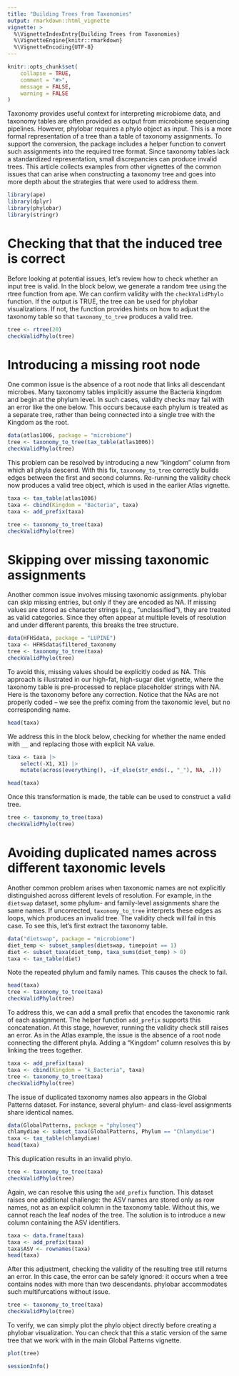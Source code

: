 ```yaml
---
title: "Building Trees from Taxonomies"
output: rmarkdown::html_vignette
vignette: >
  %\VignetteIndexEntry{Building Trees from Taxonomies}
  %\VignetteEngine{knitr::rmarkdown}
  %\VignetteEncoding{UTF-8}
---
```


```r
knitr::opts_chunk$set(
    collapse = TRUE,
    comment = "#>",
    message = FALSE,
    warning = FALSE
)
```

Taxonomy provides useful context for interpreting microbiome data, and taxonomy
tables are often provided as output from microbiome sequencing pipelines.
However, phylobar requires a phylo object as input. This is a more formal
representation of a tree than a table of taxonomy assignments.  To support the
conversion, the package includes a helper function to convert such assignments
into the required tree format. Since taxonomy tables lack a standardized
representation, small discrepancies can produce invalid trees. This article
collects examples from other vignettes of the common issues that can arise when
constructing a taxonomy  tree and goes into more depth about the strategies that
were used to address them.

```r
library(ape)
library(dplyr)
library(phylobar)
library(stringr)
```

# Checking that that the induced tree is correct

Before looking at potential issues, let’s review how to check whether an input
tree is valid. In the block below, we generate a random tree using the rtree
function from ape. We can confirm validity with the `checkValidPhylo` function.
If the output is TRUE, the tree can be used for phylobar visualizations. If not,
the function provides hints on how to adjust the taxonomy table so that
`taxonomy_to_tree` produces a valid tree.

```r
tree <- rtree(20)
checkValidPhylo(tree)
```

# Introducing a missing root node

One common issue is the absence of a root node that links all descendant
microbes. Many taxonomy tables implicitly assume the Bacteria kingdom and begin
at the phylum level. In such cases, validity checks may fail with an error like
the one below. This occurs because each phylum is treated as a separate tree,
rather than being connected into a single tree with the Kingdom as the root.

```r
data(atlas1006, package = "microbiome")
tree <- taxonomy_to_tree(tax_table(atlas1006))
checkValidPhylo(tree)
```

This problem can be resolved by introducing a new “kingdom” column from which
all phyla descend. With this fix, `taxonomy_to_tree` correctly builds edges
between the first and second columns. Re-running the validity check now produces
a valid tree object, which is used in the earlier Atlas vignette.

```r
taxa <- tax_table(atlas1006)
taxa <- cbind(Kingdom = "Bacteria", taxa)
taxa <- add_prefix(taxa)

tree <- taxonomy_to_tree(taxa)
checkValidPhylo(tree)
```

# Skipping over missing taxonomic assignments

Another common issue involves missing taxonomic assignments. phylobar can skip
missing entries, but only if they are encoded as NA. If missing values are
stored as character strings (e.g., “unclassified”), they are treated as valid
categories. Since they often appear at multiple levels of resolution and under
different parents, this breaks the tree structure.

```r
data(HFHSdata, package = "LUPINE")
taxa <- HFHSdata$filtered_taxonomy
tree <- taxonomy_to_tree(taxa)
checkValidPhylo(tree)
```

To avoid this, missing values should be explicitly coded as NA. This approach is
illustrated in our high-fat, high-sugar diet vignette, where the taxonomy table
is pre-processed to replace placeholder strings with NA. Here is the taxonomy
before any correction. Notice that the NAs are not properly coded -- we see the
prefix coming from the taxonomic level, but no corresponding name.

```r
head(taxa)
```

We address this in the block below, checking for whether the name ended with
`__` and replacing those with explicit NA value.

```r
taxa <- taxa |>
    select(-X1, X1) |>
    mutate(across(everything(), ~if_else(str_ends(., "_"), NA, .)))

head(taxa)
```

Once this transformation is made, the table can be used to construct a valid
tree.

```r
tree <- taxonomy_to_tree(taxa)
checkValidPhylo(tree)
```

# Avoiding duplicated names across different taxonomic levels

Another common problem arises when taxonomic names are not explicitly
distinguished across different levels of resolution. For example, in the
`dietswap` dataset, some phylum- and family-level assignments share the same
names. If uncorrected, `taxonomy_to_tree` interprets these edges as loops, which
produces an invalid tree. The validity check will fail in this case. To
see this, let's first extract the taxonomy table.

```r
data("dietswap", package = "microbiome")
diet_temp <- subset_samples(dietswap, timepoint == 1)
diet <- subset_taxa(diet_temp, taxa_sums(diet_temp) > 0)
taxa <- tax_table(diet)
```

Note the repeated phylum and family names. This causes the check to fail.

```r
head(taxa)
tree <- taxonomy_to_tree(taxa)
checkValidPhylo(tree)
```

To address this, we can add a small prefix that encodes the taxonomic rank of
each assignment. The helper function `add_prefix` supports this concatenation.
At this stage, however, running the validity check still raises an error. As in
the Atlas example, the issue is the absence of a root node connecting the
different phyla. Adding a "Kingdom” column resolves this by linking the trees
together.


```r
taxa <- add_prefix(taxa)
taxa <- cbind(Kingdom = "k_Bacteria", taxa)
tree <- taxonomy_to_tree(taxa)
checkValidPhylo(tree)
```

The issue of duplicated taxonomy names also appears in the Global Patterns
dataset. For instance, several phylum- and class-level assignments share
identical names.

```r
data(GlobalPatterns, package = "phyloseq")
chlamydiae <- subset_taxa(GlobalPatterns, Phylum == "Chlamydiae")
taxa <- tax_table(chlamydiae)
head(taxa)
```

This duplication results in an invalid phylo.

```r
tree <- taxonomy_to_tree(taxa)
checkValidPhylo(tree)
```

Again, we can resolve this using the `add_prefix` function.  This dataset raises
one additional challenge: the ASV names are stored only as row names, not as an
explicit column in the taxonomy table. Without this, we cannot reach the leaf
nodes of the tree. The solution is to introduce a new column containing the ASV
identifiers.

```r
taxa <- data.frame(taxa)
taxa <- add_prefix(taxa)
taxa$ASV <- rownames(taxa)
head(taxa)
```

After this adjustment, checking the validity of the resulting tree still returns
an error. In this case, the error can be safely ignored: it occurs when a tree
contains nodes with more than two descendants. phylobar accommodates such
multifurcations without issue.

```r
tree <- taxonomy_to_tree(taxa)
checkValidPhylo(tree)
```

To verify, we can simply plot the phylo object directly before creating a
phylobar visualization. You can check that this a static version of the same
tree that we work with in the main Global Patterns vignette.


```r
plot(tree)
```

```r
sessionInfo()
```